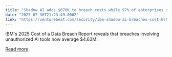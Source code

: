 ```yaml
---
title: "Shadow AI adds $670K to breach costs while 97% of enterprises skip basic access controls, IBM reports"
date: "2025-07-30T21:23:49.000Z"
link: "https://venturebeat.com/security/ibm-shadow-ai-breaches-cost-670k-more-97-of-firms-lack-controls/"
---
```


IBM's 2025 Cost of a Data Breach Report reveals that breaches involving unauthorized AI tools now average $4.63M.

[Read more](https://venturebeat.com/security/ibm-shadow-ai-breaches-cost-670k-more-97-of-firms-lack-controls/)
